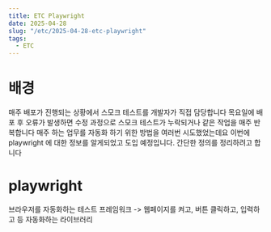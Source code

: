 ```yaml
---
title: ETC Playwright
date: 2025-04-28
slug: "/etc/2025-04-28-etc-playwright"
tags:
  - ETC
---
```


#  배경
매주 배포가 진행되는 상황에서
스모크 테스트를 개발자가 직접 담당합니다
목요일에 배포 후 오류가 발생하면 수정 과정으로 스모크 테스트가 누락되거나
같은 작업을 매주 반복합니다
매주 하는 업무를 자동화 하기 위한 방법을 여러번 시도했었는데요
이번에 playwright 에 대한 정보를 알게되었고
도입 예정입니다.
간단한 정의를 정리하려고 합니다

# playwright
브라우저를 자동화하는 테스트 프레임워크
-> 웹페이지를 켜고, 버튼 클릭하고, 입력하고 등 자동화하는 라이브러리


